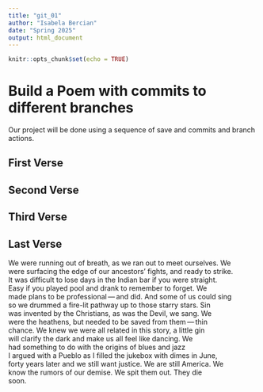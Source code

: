 ```yaml
---
title: "git_01"
author: "Isabela Bercian"
date: "Spring 2025"
output: html_document
---
```


```r
knitr::opts_chunk$set(echo = TRUE)
```
# Build a Poem with commits to different branches
Our project will be done using a sequence of save and commits and branch actions.
<!-- Do not modify or change any text in "!--" bracketed areas such as this --- these are instructions to
you, if you change any of this the git program will notice it and compromise your git merging strategy !-->

## First Verse 
<!--Put the first five lines of a poem by Lewis Carrol in this section!-->

## Second Verse
<!--Put the first five lines of a poem by Robert Frost here!-->

## Third Verse
<!--Put the first two verses of The Walrus and the Carpenter here!-->

## Last Verse
<!--Put a short poem you created using chatGPT of 20 to 30 lines,here!-->

We were running out of breath, as we ran out to meet ourselves. We  
 were surfacing the edge of our ancestors’ fights, and ready to strike.  
 It was difficult to lose days in the Indian bar if you were straight.  
 Easy if you played pool and drank to remember to forget. We  
 made plans to be professional — and did. And some of us could sing  
 so we drummed a fire-lit pathway up to those starry stars. Sin  
 was invented by the Christians, as was the Devil, we sang. We  
 were the heathens, but needed to be saved from them — thin  
 chance. We knew we were all related in this story, a little gin  
 will clarify the dark and make us all feel like dancing. We  
 had something to do with the origins of blues and jazz  
 I argued with a Pueblo as I filled the jukebox with dimes in June,  
 forty years later and we still want justice. We are still America. We  
 know the rumors of our demise. We spit them out. They die  
 soon.  
